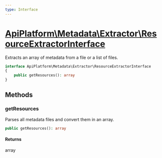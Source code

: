 ```yaml
---
type: Interface
---
```


# [ApiPlatform\Metadata\Extractor\ResourceExtractorInterface](/docs/v3.1/reference/Metadata/Extractor/ResourceExtractorInterface)

Extracts an array of metadata from a file or a list of files.


```php
interface ApiPlatform\Metadata\Extractor\ResourceExtractorInterface
{
    public getResources(): array
}
```
## Methods

### getResources

Parses all metadata files and convert them in an array.

```php
public getResources(): array
```

#### Returns

array
